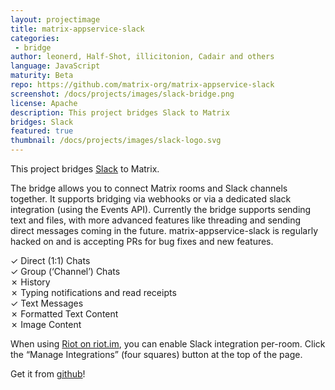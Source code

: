 ```yaml
---
layout: projectimage
title: matrix-appservice-slack
categories: 
 - bridge
author: leonerd, Half-Shot, illicitonion, Cadair and others
language: JavaScript
maturity: Beta
repo: https://github.com/matrix-org/matrix-appservice-slack
screenshot: /docs/projects/images/slack-bridge.png
license: Apache
description: This project bridges Slack to Matrix
bridges: Slack
featured: true
thumbnail: /docs/projects/images/slack-logo.svg
---
```


This project bridges [Slack](https://slack.com) to Matrix.

The bridge allows you to connect Matrix rooms and Slack channels together. It supports bridging via webhooks or via a dedicated slack integration (using the Events API). Currently the bridge supports sending text and files, with more advanced features like threading and sending direct messages coming in the future. matrix-appservice-slack is regularly hacked on and is accepting PRs for bug fixes and new features.

✓ Direct (1:1) Chats  
✓ Group (‘Channel’) Chats  
✗ History  
✗ Typing notifications and read receipts  
✓ Text Messages  
✗ Formatted Text Content  
✗ Image Content

When using [Riot on riot.im](https://riot.im/app/), you can enable Slack integration per-room. Click the “Manage Integrations” (four squares) button at the top of the page.

Get it from [github](https://github.com/matrix-org/matrix-appservice-slack)!
